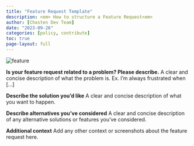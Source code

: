 ```yaml
---
title: "Feature Request Template"
description: <em> How to structure a Feature Request<em>
author: [Chasten Dev Team]
date: "2023-09-26"
categories: [policy, contribute]
toc: true
page-layout: full
---
```


<img src="featimg.png" alt="feature" />

**Is your feature request related to a problem? Please describe.**
A clear and concise description of what the problem is. Ex. I'm always frustrated when [...]

**Describe the solution you'd like**
A clear and concise description of what you want to happen.

**Describe alternatives you've considered**
A clear and concise description of any alternative solutions or features you've considered.

**Additional context**
Add any other context or screenshots about the feature request here.
